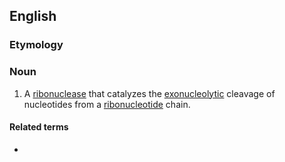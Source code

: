 ==English==

===Etymology===
{{prefix|en|exo|ribonuclease}}

===Noun===
{{en-noun}}

# {{lb|en|enzyme}} A [[ribonuclease]] that catalyzes the [[exonucleolytic]] cleavage of nucleotides from a [[ribonucleotide]] chain.

====Related terms====
* {{l|en|endoribonuclease}}
